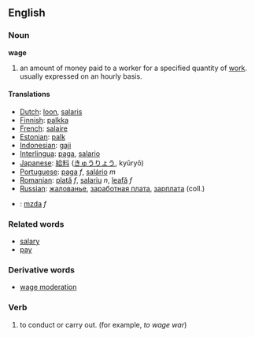 ==English==
=== Noun ===
'''wage'''

# an amount of money paid to a worker for a specified quantity of [[Wikipedia:Labour (economics)|work]]. usually expressed on an hourly basis.

==== Translations ====
*[[Dutch]]: [[loon]], [[salaris]]
*[[Finnish]]: [[palkka]]
*[[French]]: [[salaire]]
*[[Estonian]]: [[palk]]
*[[Indonesian]]: [[gaji]]
*[[Interlingua]]: [[paga]], [[salario]]
*[[Japanese]]: [[給料]] ([[きゅうりょう]], kyūryō)
*[[Portuguese]]: [[paga]] ''f'', [[salário]] ''m''
*[[Romanian]]: [[plată]] ''f'', [[salariu]] ''n'', [[leafă]] ''f''
*[[Russian]]: [[жалованье]], [[заработная плата]], [[зарплата]] (coll.)
*{{sk}}: [[mzda#Slovak|mzda]] ''f''

=== Related words ===
*[[salary]]
*[[pay]]

=== Derivative words ===
*[[wage moderation]]

===Verb===
# to conduct or carry out.  (for example, ''to wage war'')